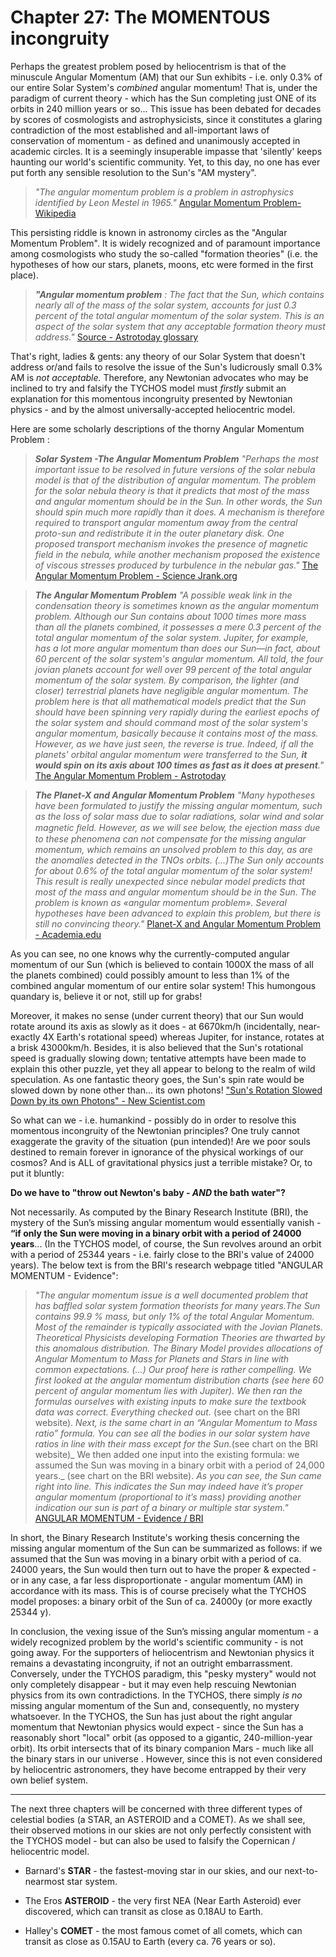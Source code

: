 Chapter 27: The MOMENTOUS incongruity
===========================================

Perhaps the greatest problem posed by heliocentrism is that of the minuscule Angular Momentum (AM) that our Sun exhibits - i.e. only 0.3% of our entire Solar System's _combined_ angular momentum! That is, under the paradigm of current theory - which has the Sun completing just ONE of its orbits in 240 million years or so... This issue has been debated for decades by scores of cosmologists and astrophysicists, since it constitutes a glaring contradiction of the most established and all-important laws of conservation of momentum - as defined and unanimously accepted in academic circles. It is a seemingly insuperable impasse that 'silently' keeps haunting our world's scientific community. Yet, to this day, no one has ever put forth any sensible resolution to the Sun's "AM mystery".  

> _"The angular momentum problem is a problem in astrophysics identified by Leon Mestel in 1965."_ [Angular Momentum Problem-Wikipedia](https://en.wikipedia.org/wiki/Angular_momentum_problem)

This persisting riddle is known in astronomy circles as the "Angular Momentum Problem". It is widely recognized and of paramount importance among cosmologists who study the so-called "formation theories" (i.e. the hypotheses of how our stars, planets, moons, etc were formed in the first place).

> _**"Angular momentum problem** : The fact that the Sun, which contains nearly all of the mass of the solar system, accounts for just 0.3 percent of the total angular momentum of the solar system. This is an aspect of the solar system that any acceptable formation theory must address."_
[Source - Astrotoday glossary](https://lifeng.lamost.org/courses/astrotoday/CHAISSON/GLOSSARY/GLOSS_A.HTM#angular%20momentum%20problem)

That's right, ladies & gents: any theory of our Solar System that doesn't address or/and fails to resolve the issue of the Sun's ludicrously small 0.3% AM is _not acceptable._ Therefore, any Newtonian advocates who may be inclined to try and falsify the TYCHOS model must _firstly_ submit an explanation for this momentous incongruity presented by Newtonian physics - and by the almost universally-accepted heliocentric model.  

Here are some scholarly descriptions of the thorny Angular Momentum Problem :

> _**Solar System -The Angular Momentum Problem** "Perhaps the most important issue to be resolved in future versions of the solar nebula model is that of the distribution of angular momentum. The problem for the solar nebula theory is that it predicts that most of the mass and angular momentum should be in the Sun. In other words, the Sun should spin much more rapidly than it does. A mechanism is therefore required to transport angular momentum away from the central proto-sun and redistribute it in the outer planetary disk. One proposed transport mechanism invokes the presence of magnetic field in the nebula, while another mechanism proposed the existence of viscous stresses produced by turbulence in the nebular gas."_ [The Angular Momentum Problem - Science Jrank.org](https://science.jrank.org/pages/6266/Solar-System-angular-momentum-problem.html)

> _**The Angular Momentum Problem** "A possible weak link in the condensation theory is sometimes known as the angular momentum problem. Although our Sun contains about 1000 times more mass than all the planets combined, it possesses a mere 0.3 percent of the total angular momentum of the solar system. Jupiter, for example, has a lot more angular momentum than does our Sun—in fact, about 60 percent of the solar system's angular momentum. All told, the four jovian planets account for well over 99 percent of the total angular momentum of the solar system. By comparison, the lighter (and closer) terrestrial planets have negligible angular momentum. The problem here is that all mathematical models predict that the Sun should have been spinning very rapidly during the earliest epochs of the solar system and should command most of the solar system's angular momentum, basically because it contains most of the mass. However, as we have just seen, the reverse is true. Indeed, if all the planets' orbital angular momentum were transferred to the Sun, **it would spin on its axis about 100 times as fast as it does at present**."_ [The Angular Momentum Problem - Astrotoday](https://lifeng.lamost.org/courses/astrotoday/CHAISSON/AT315/HTML/AT31505.HTM)

> _**The Planet-X and Angular Momentum Problem** "Many hypotheses have been formulated to justify the missing angular momentum, such as the loss of solar mass due to solar radiations, solar wind and solar magnetic ﬁeld. However, as we will see below, the ejection mass due to these phenomena can not compensate for the missing angular momentum, which remains an unsolved problem to this day, as are the anomalies detected in the TNOs orbits. (...)The Sun only accounts for about 0.6% of the total angular momentum of the solar system! This result is really unexpected since nebular model predicts that most of the mass and angular momentum should be in the Sun. The problem is known as «angular momentum problem». Several hypotheses have been advanced to explain this problem, but there is still no convincing theory."_ [Planet-X and Angular Momentum Problem - Academia.edu](https://www.academia.edu/32890375/The_Planet-X_and_Angular_Momentum_Problem)

As you can see, no one knows why the currently-computed angular momentum of our Sun (which is believed to contain 1000X the mass of all the planets combined) could possibly amount to less than 1% of the combined angular momentum of our entire solar system! This humongous quandary is, believe it or not, still up for grabs!

Moreover, it makes no sense (under current theory) that our Sun would rotate around its axis as slowly as it does - at 6670km/h (incidentally, near-exactly 4X Earth's rotational speed) whereas Jupiter, for instance, rotates at a brisk 43000km/h. Besides, it is also believed that the Sun's rotational speed is gradually slowing down; tentative attempts have been made to explain this other puzzle, yet they all appear to belong to the realm of wild speculation. As one fantastic theory goes, the Sun's spin rate would be slowed down by none other than... its own photons! ["Sun's Rotation Slowed Down by its own Photons" - New Scientist.com](https://www.newscientist.com/article/2120202-suns-rotation-is-slowed-down-by-its-own-photons/) 
 
So what can we - i.e. humankind - possibly do in order to resolve this momentous incongruity of the Newtonian principles? One truly cannot exaggerate the gravity of the situation (pun intended)! Are we poor souls destined to remain forever in ignorance of the physical workings of our cosmos? And is ALL of gravitational physics just a terrible mistake? Or, to put it bluntly:

**Do we have to "throw out Newton's baby - _AND_ the bath water"?**

Not necessarily. As computed by the Binary Research Institute (BRI), the mystery of the Sun’s missing angular momentum would essentially vanish - **“if only the Sun were moving in a binary orbit with a period of 24000 years**... (In the TYCHOS model, of course, the Sun revolves around an orbit with a period of 25344 years - i.e. fairly close to the BRI's value of 24000 years). The below text is from the BRI's research webpage titled "ANGULAR MOMENTUM - Evidence":

> _"The angular momentum issue is a well documented problem that has baffled solar system formation theorists for many years.The Sun contains 99.9 % mass, but only 1% of the total Angular Momentum. Most of the remainder is typically associated with the Jovian Planets. Theoretical Physicists developing Formation Theories are thwarted by this anomalous distribution. The Binary Model provides allocations of Angular Momentum to Mass for Planets and Stars in line with common expectations. (...) Our proof here is rather compelling. We first looked at the angular momentum distribution charts (see here 60 percent of angular momentum lies with Jupiter). We then ran the formulas ourselves with existing inputs to make sure the textbook data was correct. Everything checked out._ (see chart on the BRI website). _Next, is the same chart in an “Angular Momentum to Mass ratio” formula. You can see all the bodies in our solar system have ratios in line with their mass except for the Sun._(see chart on the BRI website)_ We then added one input into the existing formula: we assumed the Sun was moving in a binary orbit with a period of 24,000 years._ (see chart on the BRI website). _As you can see, the Sun came right into line. This indicates the Sun may indeed have it’s proper angular momentum (proportional to it’s mass) providing another indication our sun is part of a binary or multiple star system."_ [ANGULAR MOMENTUM - Evidence / BRI](http://binaryresearchinstitute.com/bri/evidence/angular-momentum/) 

In short, the Binary Research Institute's working thesis concerning the missing angular momentum of the Sun can be summarized as follows: if we assumed that the Sun was moving in a binary orbit with a period of ca. 24000 years, the Sun would then turn out to have the proper & expected - or in any case, a far less disproportionate - angular momentum (AM) in accordance with its mass. This is of course precisely what the TYCHOS model proposes: a binary orbit of the Sun of ca. 24000y (or more exactly 25344 y).  

In conclusion, the vexing issue of the Sun’s missing angular momentum - a widely recognized problem by the world's scientific community - is not going away. For the supporters of heliocentrism and Newtonian physics it remains a devastating incongruity, if not an outright embarrassment. Conversely, under the TYCHOS paradigm, this "pesky mystery" would not only completely disappear - but it may even help rescuing Newtonian physics from its own contradictions. In the TYCHOS, there simply _is no_ missing angular momentum of the Sun and, consequently, no mystery whatsoever. In the TYCHOS, the Sun has just about the right angular momentum that Newtonian physics would expect - since the Sun has a reasonably short "local" orbit (as opposed to a gigantic, 240-million-year orbit). Its orbit intersects that of its binary companion Mars - much like all the binary stars in our universe . However, since this is not even considered by heliocentric astronomers, they have become entrapped by their very own belief system. 

******************************************************************************************************************************************

The next three chapters will be concerned with three different types of celestial bodies (a STAR, an ASTEROID and a COMET). As we shall see, their observed motions in our skies are not only perfectly consistent with the TYCHOS model - but can also be used to falsify the Copernican / heliocentric model. 

- Barnard's **STAR** - the fastest-moving star in our skies, and our next-to-nearmost star system.

- The Eros **ASTEROID** - the very first NEA (Near Earth Asteroid) ever discovered, which can transit as close as 0.18AU to Earth.

- Halley's **COMET** - the most famous comet of all comets, which can transit as close as 0.15AU to Earth (every ca. 76 years or so). 
